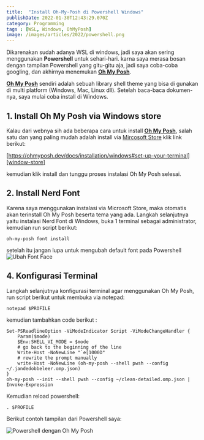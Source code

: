 ```yaml
---
title:  "Install Oh-My-Posh di Powershell Windows"
publishDate: 2022-01-30T12:43:29.070Z
category: Programming
tags : [WSL, Windows, OhMyPosh]
image: /images/articles/2022/powershell.png
---
```


Dikarenakan sudah adanya WSL di windows, jadi saya akan sering menggunakan **Powershell** untuk sehari-hari. karna saya merasa bosan dengan tampilan Powershell yang gitu-gitu aja, jadi saya coba-coba googling, dan akhirnya menemukan [**Oh My Posh**][ohmyposh].

[**Oh My Posh**][ohmyposh] sendiri adalah sebuah library shell theme yang bisa di gunakan di multi platform (Windows, Mac, Linux dll). Setelah baca-baca dokumen-nya, saya mulai coba install di Windows.

## 1. Install Oh My Posh via Windows store

Kalau dari webnya sih ada beberapa cara untuk install [**Oh My Posh**][ohmyposh], salah satu dan yang paling mudah adalah install via [Mircosoft Store][window-store] klik link berikut:

[https://ohmyposh.dev/docs/installation/windows#set-up-your-terminal][window-store]

kemudian klik install dan tunggu proses instalasi Oh My Posh selesai.


## 2. Install Nerd Font

Karena saya menggunakan instalasi via Microsoft Store, maka otomatis akan terinstall Oh My Posh beserta tema yang ada. Langkah selanjutnya yaitu instalasi Nerd Font di Windows, buka 1 terminal sebagai administrator, kemudian run script berikut:

```
oh-my-posh font install
```

setelah itu jangan lupa untuk mengubah default font pada Powershell
![Ubah Font Face](/images/articles/2022/Screenshot-2022-10-11-145549.png)

## 4. Konfigurasi Terminal

Langkah selanjutnya konfigurasi terminal agar menggunakan Oh My Posh, run script berikut untuk membuka via notepad:


```
notepad $PROFILE
```

kemudian tambahkan code berikut :

```
Set-PSReadlineOption -ViModeIndicator Script -ViModeChangeHandler {
    Param($mode)
    $Env:SHELL_VI_MODE = $mode
    # go back to the beginning of the line
    Write-Host -NoNewLine "`e[1000D"
    # rewrite the prompt manually
    write-Host -NoNewLine (oh-my-posh --shell pwsh --config ~/.jandedobbeleer.omp.json)
}
oh-my-posh --init --shell pwsh --config ~/clean-detailed.omp.json | Invoke-Expression
```

Kemudian reload powershell:
```
. $PROFILE
```

Berikut contoh tampilan dari Powershell saya:

![Powershell dengan Oh My Posh](/images/articles/2022/Screenshot-2022-10-11-143850.png)


[ohmyposh]:https://ohmyposh.dev/
[ohmyposh-theme]:https://ohmyposh.dev/docs/themes
[nerd-font]:https://www.nerdfonts.com/
[window-store]:https://ohmyposh.dev/docs/installation/windows#set-up-your-terminal